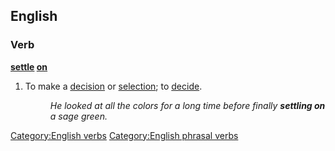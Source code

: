==English==

===Verb===
'''[[settle]] [[on]]'''
# {{idiom}} To make a [[decision]] or [[selection]]; to [[decide]].
#:''He looked at all the colors for a long time before finally '''settling on''' a sage green.''

[[Category:English verbs]]
[[Category:English phrasal verbs]]